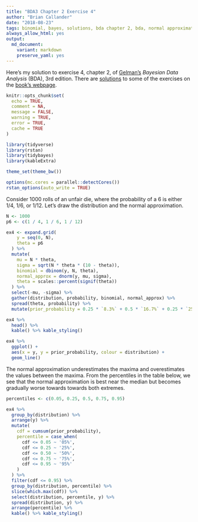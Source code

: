 ```yaml
---
title: "BDA3 Chapter 2 Exercise 4"
author: "Brian Callander"
date: "2018-08-23"
tags: binomial, bayes, solutions, bda chapter 2, bda, normal approximation, multi-modal
always_allow_html: yes
output: 
  md_document:
    variant: markdown
    preserve_yaml: yes
---
```


Here's my solution to exercise 4, chapter 2, of [Gelman's](https://andrewgelman.com/) *Bayesian Data Analysis* (BDA), 3rd edition. There are [solutions](http://www.stat.columbia.edu/~gelman/book/solutions.pdf) to some of the exercises on the [book's webpage](http://www.stat.columbia.edu/~gelman/book/).

<!--more-->


```r
knitr::opts_chunk$set(
  echo = TRUE,
  comment = NA,
  message = FALSE,
  warning = TRUE,
  error = TRUE,
  cache = TRUE
)

library(tidyverse)
library(rstan)
library(tidybayes)
library(kableExtra)

theme_set(theme_bw())

options(mc.cores = parallel::detectCores())
rstan_options(auto_write = TRUE)

```

<div style="display:none">
  $\DeclareMathOperator{\dbinomial}{binomial}
   \DeclareMathOperator{\dbern}{Bernoulli}
   \DeclareMathOperator{\dbeta}{beta}$
</div>


Consider 1000 rolls of an unfair die, where the probability of a 6 is either 1/4, 1/6, or 1/12. Let's draw the distribution and the normal approximation.

```r
N <- 1000
p6 <- c(1 / 4, 1 / 6, 1 / 12)

ex4 <- expand.grid(
    y = seq(0, N),
    theta = p6
  ) %>% 
  mutate(
    mu = N * theta,
    sigma = sqrt(N * theta * (10 - theta)),
    binomial = dbinom(y, N, theta),
    normal_approx = dnorm(y, mu, sigma),
    theta = scales::percent(signif(theta))
  ) %>% 
  select(-mu, -sigma) %>% 
  gather(distribution, probability, binomial, normal_approx) %>% 
  spread(theta, probability) %>% 
  mutate(prior_probability = 0.25 * `8.3%` + 0.5 * `16.7%` + 0.25 * `25.0%`)
```

```r
ex4 %>% 
  head() %>% 
  kable() %>% kable_styling()
```
  
```r
ex4 %>% 
  ggplot() +
  aes(x = y, y = prior_probability, colour = distribution) +
  geom_line()

```

The normal approximation underestimates the maxima and overestimates the values between the maxima. From the percentiles in the table below, we see that the normal approximation is best near the median but becomes gradually worse towards towards both extremes.

```r
percentiles <- c(0.05, 0.25, 0.5, 0.75, 0.95)

ex4 %>% 
  group_by(distribution) %>% 
  arrange(y) %>% 
  mutate(
    cdf = cumsum(prior_probability),
    percentile = case_when(
      cdf <= 0.05 ~ '05%',
      cdf <= 0.25 ~ '25%',
      cdf <= 0.50 ~ '50%',
      cdf <= 0.75 ~ '75%',
      cdf <= 0.95 ~ '95%'
    )
  ) %>% 
  filter(cdf <= 0.95) %>% 
  group_by(distribution, percentile) %>% 
  slice(which.max(cdf)) %>% 
  select(distribution, percentile, y) %>% 
  spread(distribution, y) %>% 
  arrange(percentile) %>% 
  kable() %>% kable_styling()
    
```


